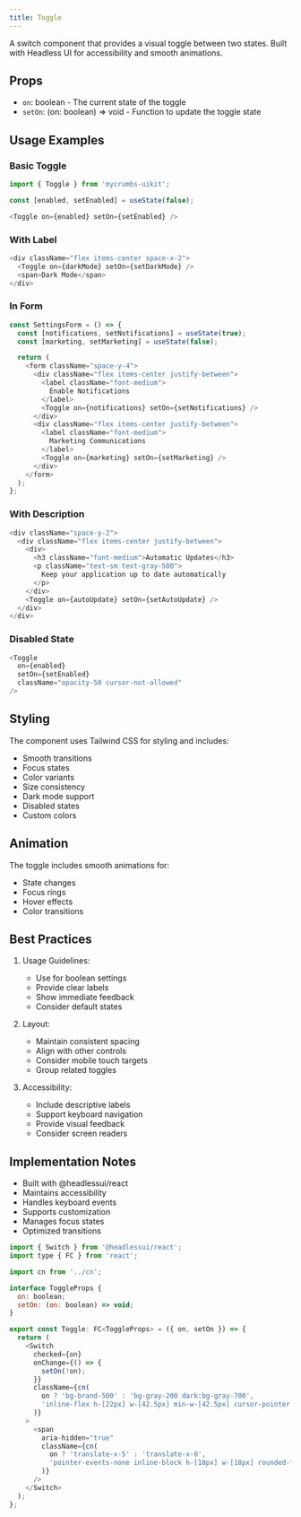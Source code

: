 ```yaml
---
title: Toggle 
---
```


A switch component that provides a visual toggle between two states. Built with Headless UI for accessibility and smooth animations.

## Props

- `on`: boolean - The current state of the toggle
- `setOn`: (on: boolean) => void - Function to update the toggle state

## Usage Examples

### Basic Toggle
```javascript
import { Toggle } from 'mycrumbs-uikit';

const [enabled, setEnabled] = useState(false);

<Toggle on={enabled} setOn={setEnabled} />
```

### With Label
```javascript
<div className="flex items-center space-x-2">
  <Toggle on={darkMode} setOn={setDarkMode} />
  <span>Dark Mode</span>
</div>
```

### In Form
```javascript
const SettingsForm = () => {
  const [notifications, setNotifications] = useState(true);
  const [marketing, setMarketing] = useState(false);

  return (
    <form className="space-y-4">
      <div className="flex items-center justify-between">
        <label className="font-medium">
          Enable Notifications
        </label>
        <Toggle on={notifications} setOn={setNotifications} />
      </div>
      <div className="flex items-center justify-between">
        <label className="font-medium">
          Marketing Communications
        </label>
        <Toggle on={marketing} setOn={setMarketing} />
      </div>
    </form>
  );
};
```

### With Description
```javascript
<div className="space-y-2">
  <div className="flex items-center justify-between">
    <div>
      <h3 className="font-medium">Automatic Updates</h3>
      <p className="text-sm text-gray-500">
        Keep your application up to date automatically
      </p>
    </div>
    <Toggle on={autoUpdate} setOn={setAutoUpdate} />
  </div>
</div>
```

### Disabled State
```javascript
<Toggle
  on={enabled}
  setOn={setEnabled}
  className="opacity-50 cursor-not-allowed"
/>
```

## Styling

The component uses Tailwind CSS for styling and includes:
- Smooth transitions
- Focus states
- Color variants
- Size consistency
- Dark mode support
- Disabled states
- Custom colors

## Animation

The toggle includes smooth animations for:
- State changes
- Focus rings
- Hover effects
- Color transitions

## Best Practices

1. Usage Guidelines:
   - Use for boolean settings
   - Provide clear labels
   - Show immediate feedback
   - Consider default states

2. Layout:
   - Maintain consistent spacing
   - Align with other controls
   - Consider mobile touch targets
   - Group related toggles

3. Accessibility:
   - Include descriptive labels
   - Support keyboard navigation
   - Provide visual feedback
   - Consider screen readers

## Implementation Notes

- Built with @headlessui/react
- Maintains accessibility
- Handles keyboard events
- Supports customization
- Manages focus states
- Optimized transitions



```javascript
import { Switch } from '@headlessui/react';
import type { FC } from 'react';

import cn from '../cn';

interface ToggleProps {
  on: boolean;
  setOn: (on: boolean) => void;
}

export const Toggle: FC<ToggleProps> = ({ on, setOn }) => {
  return (
    <Switch
      checked={on}
      onChange={() => {
        setOn(!on);
      }}
      className={cn(
        on ? 'bg-brand-500' : 'bg-gray-200 dark:bg-gray-700',
        'inline-flex h-[22px] w-[42.5px] min-w-[42.5px] cursor-pointer rounded-full border-2 border-transparent transition-colors duration-200 ease-in-out focus:outline-none'
      )}
    >
      <span
        aria-hidden="true"
        className={cn(
          on ? 'translate-x-5' : 'translate-x-0',
          'pointer-events-none inline-block h-[18px] w-[18px] rounded-full bg-white shadow-lg ring-0 transition duration-200 ease-in-out'
        )}
      />
    </Switch>
  );
};

```